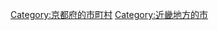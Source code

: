 {{DEFAULTSORT:Kameoka-shi}}
[[Category:京都府的市町村|Category:京都府的市町村]]
[[Category:近畿地方的市|Category:近畿地方的市]]